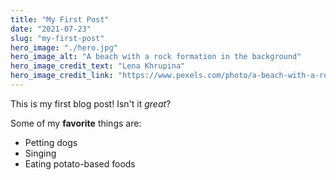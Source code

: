 ```yaml
---
title: "My First Post"
date: "2021-07-23"
slug: "my-first-post"
hero_image: "./hero.jpg"
hero_image_alt: "A beach with a rock formation in the background"
hero_image_credit_text: "Lena Khrupina"
hero_image_credit_link: "https://www.pexels.com/photo/a-beach-with-a-rock-formation-in-the-background-20230675/"
---
```


This is my first blog post! Isn't it *great*?

Some of my **favorite** things are:

* Petting dogs
* Singing
* Eating potato-based foods